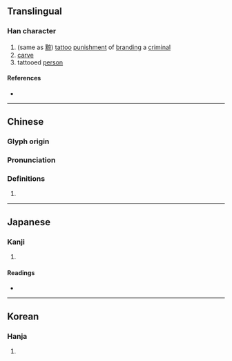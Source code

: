 {{character info/new}}
==Translingual==

===Han character===
{{Han char|rn=18|rad=刀|as=08|sn=10|four=|canj=YFLN|ids=⿰京刂}}

# (same as [[黥]]) [[tattoo]] [[punishment]] of [[brand]]ing a [[criminal]]
# [[carve]]
# tattooed [[person]]

====References====
* {{Han ref|kx=0141.310|dkj=02058|dj=0321.100|hdz=10345.120|uh=5260|ud=21088}}

----

==Chinese==
{{zh-forms}}

===Glyph origin===
{{Han etym}}

===Pronunciation===
{{zh-pron
|m=qíng
|c=king4, loek6
|mc=y
|oc=y
|cat=
}}

===Definitions===
{{zh-hanzi}}

# {{rfdef|zh}}

----

==Japanese==

===Kanji===
{{ja-kanji|grade=|rs=刀08}}

# {{rfdef|ja|sort=刀08}}

====Readings====
* {{ja-readings|on=[[けい]] (kei), [[しゃう]] (shau), [[りゃう]] (ryau)|kun=[[いれずみ]] (irezumi), [[かすめとる]] (kasumetoru)}}

----

==Korean==

===Hanja===
{{ko-hanja|hangeul=[[경]], [[량]], 략|rv=gyeong, ryang, ryak|mr=kyŏng, ryang, ryak}}

# {{rfdef|ko|sort=刀08}}